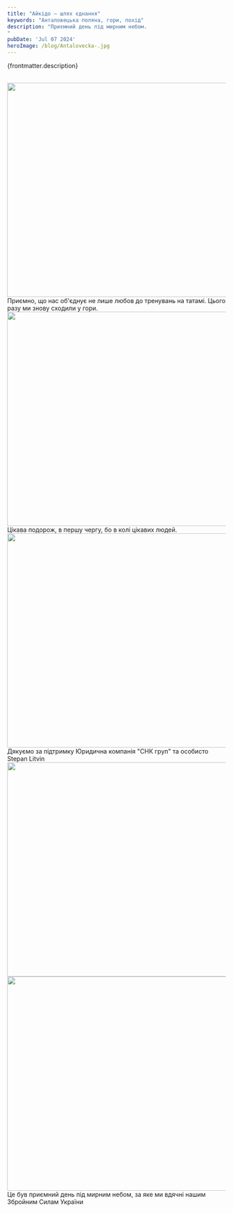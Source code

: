 ```yaml
---
title: "Айкідо — шлях єднання"
keywords: "Анталовецька поляна, гори, похід"
description: "Приємний день під мирним небом. 
"
pubDate: 'Jul 07 2024'
heroImage: /blog/Antalovecka-.jpg
---
```

{frontmatter.description}
<br/>
<br/>

<img class="centered" src="/blog/Antalovecka-1.jpg" width="741" height="493" alt="" title=""/>
<br/>
Приємно, що нас об'єднує не лише любов до тренувань на татамі. Цього разу ми знову сходили у гори.

<img class="centered" src="/blog/Antalovecka-2.jpg" width="741" height="493" alt="" title=""/>
<br/>
Цікава подорож, в першу чергу, бо в колі цікавих людей. 

<img class="centered" src="/blog/Antalovecka-3.jpg" width="741" height="493" alt="" title=""/>
<br/>
Дякуємо за підтримку Юридична компанія "СНК груп"  та особисто Stepan Litvin 
<br/>
<img class="centered" src="/blog/Antalovecka-4.jpg" width="741" height="493" alt="" title=""/>
<br/>
<img class="centered" src="/blog/Antalovecka-5.jpg" width="741" height="493" alt="" title=""/>
<br/>
Це був приємний день під мирним небом, за яке ми вдячні нашим Збройним Силам України
<br/>
